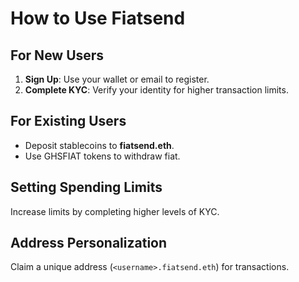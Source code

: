 # How to Use Fiatsend

## For New Users

1. **Sign Up**: Use your wallet or email to register.
2. **Complete KYC**: Verify your identity for higher transaction limits.

## For Existing Users

- Deposit stablecoins to **fiatsend.eth**.
- Use GHSFIAT tokens to withdraw fiat.

## Setting Spending Limits

Increase limits by completing higher levels of KYC.

## Address Personalization

Claim a unique address (`<username>.fiatsend.eth`) for transactions.
